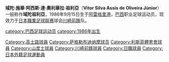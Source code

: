 {{Football player infobox 
| playername = 域陀祖利亞
| image =[[File:Vitor_Silva_Assis_de_Oliveira_Júnior.jpg|180px]]
| fullname = Vitor Silva Assis de Oliveira Júnior
| height = {{height|m=1.65}}
| dateofbirth = {{birth date and age|1986|9|15}} 
| cityofbirth = [[阿雷格里港|阿雷格里港]] 
| countryofbirth = [[Brazil|Brazil]] 
| currentclub  = [[川崎前鋒|川崎前鋒]] 
| clubnumber = 11
| position = [[攻擊中場|攻擊中場]]
| youthyears = 2004-2005
| youthclubs = [[國際體育會|國際體育會]] 
| years = 2005<br />2006<br />2006<br />2007<br />2007-2008<br />2008-present
| clubs = [[高士路|高士路]] (外借)<br />[[薩格勒布戴拿模|薩格勒布戴拿模]]<br />[[科佩爾足球俱樂部|高柏]] (外借)<br />[[利斯菲體育會|列斯菲體育會]]<br />[[山度士足球會|山度士]]<br />[[川崎前鋒|川崎前鋒]] (外借)
| caps(goals) = 1 (0)<br />5 (0)<br />5 (0)<br />4 (0)<br />27 (1)<br />2 (2)
| nationalyears = 
| nationalteam =
| nationalcaps(goals) =
}}

'''域陀·施華·阿西斯·達·奧利華拉·祖利亞'''（'''Vitor Silva Assis de Oliveira Júnior'''）一般称作'''域陀祖利亞'''，1986年9月15日生于[[阿雷格里港|阿雷格里港]]，[[巴西|巴西]]职业足球运动员，现效力于[[日本職業足球联赛|日本職業足球联赛]]球会[[川崎前鋒|川崎前鋒]]队。

{{DEFAULTSORT:Junior, Vitor Silva Assis De Oliveira}}
[[category:巴西足球运动员|category:巴西足球运动员]]
[[category:1986年出生|category:1986年出生]]
[[Category:高士路球員|Category:高士路球員]]
[[Category:萨格勒布迪纳摩球员|Category:萨格勒布迪纳摩球员]]
[[Category:利斯菲體育會球員|Category:利斯菲體育會球員]]
[[Category:山度士球員|Category:山度士球員]]
[[Category:川崎前鋒球員|Category:川崎前鋒球員]]
[[Category:日職球員|Category:日職球員]]
[[Category:日本外籍足球運動員|Category:日本外籍足球運動員]]